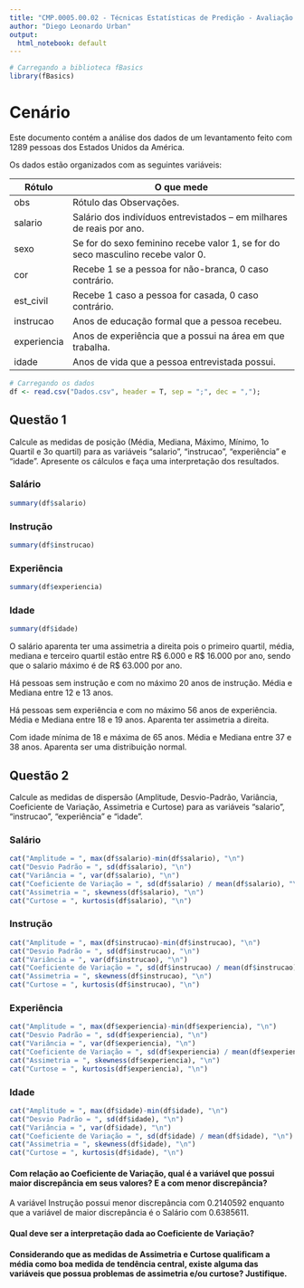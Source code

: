 ```yaml
---
title: "CMP.0005.00.02 - Técnicas Estatísticas de Predição - Avaliação Final"
author: "Diego Leonardo Urban"
output: 
  html_notebook: default
---
```

```r
# Carregando a biblioteca fBasics
library(fBasics)
```
# Cenário

Este documento contém a análise dos dados de um levantamento feito com 1289 pessoas dos Estados Unidos da América.

Os dados estão organizados com as seguintes variáveis:

| Rótulo      | O que mede                                                                       |
|-------------|----------------------------------------------------------------------------------|
| obs         | Rótulo das Observações.                                                          |
| salario     | Salário dos indivíduos entrevistados – em milhares de reais por ano.             |
| sexo        | Se for do sexo feminino recebe valor 1, se for do seco masculino recebe valor 0. |
| cor         | Recebe 1 se a pessoa for não-branca, 0 caso contrário.                           |
| est_civil   | Recebe 1 caso a pessoa for casada, 0 caso contrário.                             |
| instrucao   | Anos de educação formal que a pessoa recebeu.                                    |
| experiencia | Anos de experiência que a possui na área em que trabalha.                        |
| idade       | Anos de vida que a pessoa entrevistada possui.                                   |

```r
# Carregando os dados
df <- read.csv("Dados.csv", header = T, sep = ";", dec = ",");
```

## Questão 1
Calcule as medidas de posição (Média, Mediana, Máximo, Mínimo, 1o Quartil e 3o quartil) para as variáveis “salario”, “instrucao", “experiência" e “idade”. Apresente os cálculos e faça uma interpretação dos resultados.

### Salário
```r
summary(df$salario)
```

### Instrução
```r
summary(df$instrucao)
```

### Experiência
```r
summary(df$experiencia)
```

### Idade
```r
summary(df$idade)
```

O salário aparenta ter uma assimetria a direita pois o primeiro quartil, média, mediana e terceiro quartil estão entre R$ 6.000 e R$ 16.000 por ano, sendo que o salario máximo é de R$ 63.000 por ano.

Há pessoas sem instrução e com no máximo 20 anos de instrução. Média e Mediana entre 12 e 13 anos.

Há pessoas sem experiência e com no máximo 56 anos de experiência. Média e Mediana entre 18 e 19 anos. Aparenta ter assimetria a direita.

Com idade mínima de 18 e máxima de 65 anos. Média e Mediana entre 37 e 38 anos. Aparenta ser uma distribuição normal.

## Questão 2
Calcule as medidas de dispersão (Amplitude, Desvio-Padrão, Variância, Coeficiente de Variação, Assimetria e Curtose) para as variáveis “salario”, “instrucao", “experiência" e “idade”.

### Salário
```r
cat("Amplitude = ", max(df$salario)-min(df$salario), "\n")
cat("Desvio Padrão = ", sd(df$salario), "\n")
cat("Variância = ", var(df$salario), "\n")
cat("Coeficiente de Variação = ", sd(df$salario) / mean(df$salario), "\n")
cat("Assimetria = ", skewness(df$salario), "\n")
cat("Curtose = ", kurtosis(df$salario), "\n")
```

### Instrução
```r
cat("Amplitude = ", max(df$instrucao)-min(df$instrucao), "\n")
cat("Desvio Padrão = ", sd(df$instrucao), "\n")
cat("Variância = ", var(df$instrucao), "\n")
cat("Coeficiente de Variação = ", sd(df$instrucao) / mean(df$instrucao), "\n")
cat("Assimetria = ", skewness(df$instrucao), "\n")
cat("Curtose = ", kurtosis(df$instrucao), "\n")
```

### Experiência
```r
cat("Amplitude = ", max(df$experiencia)-min(df$experiencia), "\n")
cat("Desvio Padrão = ", sd(df$experiencia), "\n")
cat("Variância = ", var(df$experiencia), "\n")
cat("Coeficiente de Variação = ", sd(df$experiencia) / mean(df$experiencia), "\n")
cat("Assimetria = ", skewness(df$experiencia), "\n")
cat("Curtose = ", kurtosis(df$experiencia), "\n")
```

### Idade
```r
cat("Amplitude = ", max(df$idade)-min(df$idade), "\n")
cat("Desvio Padrão = ", sd(df$idade), "\n")
cat("Variância = ", var(df$idade), "\n")
cat("Coeficiente de Variação = ", sd(df$idade) / mean(df$idade), "\n")
cat("Assimetria = ", skewness(df$idade), "\n")
cat("Curtose = ", kurtosis(df$idade), "\n")
```

#### Com relação ao Coeficiente de Variação, qual é a variável que possui maior discrepância em seus valores? E a com menor discrepância?
A variável Instrução possui menor discrepância com 0.2140592 enquanto que a variável de maior discrepância é o Salário com 0.6385611.

#### Qual deve ser a interpretação dada ao Coeficiente de Variação?

#### Considerando que as medidas de Assimetria e Curtose qualificam a média como boa medida de tendência central, existe alguma das variáveis que possua problemas de assimetria e/ou curtose? Justifique.